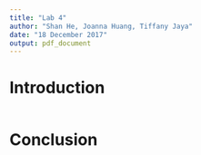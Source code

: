 ```yaml
---
title: "Lab 4"
author: "Shan He, Joanna Huang, Tiffany Jaya"
date: "18 December 2017"
output: pdf_document
---
```


# Introduction 

```r

```

# Conclusion

